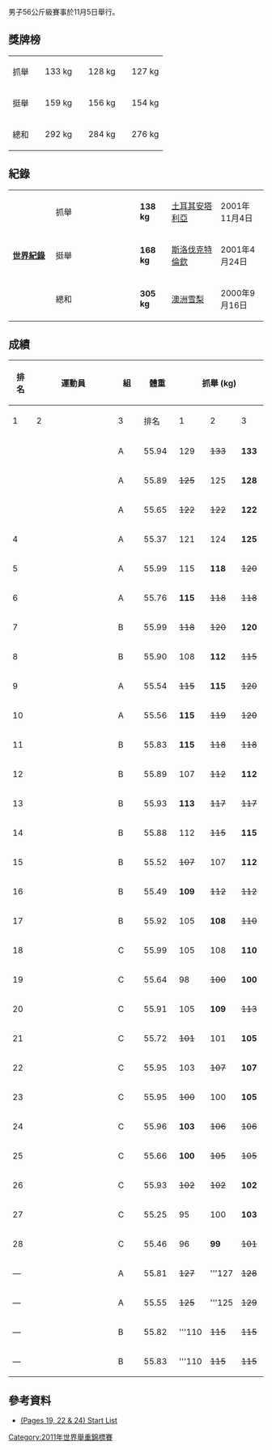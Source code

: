{{WWC2011}}
{{main|2011年世界舉重錦標賽}}

男子56公斤級賽事於11月5日舉行。

==獎牌榜==
{| {{MedalistTable|type=項目|columns=2|width=250|labelwidth=100}}
|-
|抓舉
|{{flagIOC2medalist|[[吳景彪|吳景彪]]|CHN|2011年世界舉重錦標賽}} || 133 kg
|{{flagIOC2medalist|[[趙朝均|趙朝均]]|CHN|2011年世界舉重錦標賽}} || 128 kg
|{{flagIOC2medalist|[[Khalil_El-Maaoui|Khalil El-Maaoui]]|TUN|2011年世界舉重錦標賽}} || 127 kg
|-
|挺舉
|{{flagIOC2medalist|[[吳景彪|吳景彪]]|CHN|2011年世界舉重錦標賽}} || 159 kg
|{{flagIOC2medalist|[[趙朝均|趙朝均]]|CHN|2011年世界舉重錦標賽}} || 156 kg
|{{flagIOC2medalist|[[Valentin_Hristov|Valentin Hristov]]|AZE|2011年世界舉重錦標賽}} || 154 kg
|-bgcolor=ffffcc
|總和
|{{flagIOC2medalist|[[吳景彪|吳景彪]]|CHN|2011年世界舉重錦標賽}} || 292 kg 
|{{flagIOC2medalist|[[趙朝均|趙朝均]]|CHN|2011年世界舉重錦標賽}} || 284 kg 
|{{flagIOC2medalist|[[Valentin_Hristov|Valentin Hristov]]|AZE|2011年世界舉重錦標賽}} || 276 kg
|}

==紀錄==
{| class="wikitable"
|-
|width=150 rowspan=3|'''[[舉重紀錄列表|世界紀錄]]'''
|width=85|抓舉
|width=230|{{flagathlete|[[哈利勒·穆特魯|哈利勒·穆特魯]]|TUR}}
|width=70|'''138 kg'''
|width=180|[[土耳其|土耳其]][[安塔利亞|安塔利亞]]
|width=130|2001年11月4日
|-
|挺舉
|{{flagathlete|[[哈利勒·穆特魯|哈利勒·穆特魯]]|TUR}}
|'''168 kg'''
|[[斯洛伐克|斯洛伐克]][[特倫欽|特倫欽]]
|2001年4月24日
|-
|總和
|{{flagathlete|[[哈利勒·穆特魯|哈利勒·穆特魯]]|TUR}}
|'''305 kg'''
|[[澳洲|澳洲]][[悉尼|雪梨]]
|2000年9月16日
|}

==成績==
{|class = "wikitable" style="text-align:center;"
! rowspan=2 width=40|排名
! rowspan=2 width=250|運動員
! rowspan=2 width=50|組
! rowspan=2 width=60|體重
!colspan=4| 抓舉 (kg)
!colspan=4| 挺舉 (kg)
!rowspan=2 width=60| 總和
|-
! width=40|1
! width=40|2
! width=40|3
! width=40|排名
! width=40|1
! width=40|2
! width=40|3
! width=40|排名
|-
| {{gold01}} ||align=left| {{flagathlete|[[吳景彪|吳景彪]]|CHN}} || A || 55.94 || 129 || <s>133 || '''133''' || {{Gold1}} || 156''' || '''159 || <s>161 || {{gold01}} || '''292'''
|-
| {{silver02}} ||align=left| {{flagathlete|[[趙朝均|趙朝均]]|CHN}} || A || 55.89 || <s>125 || 125 || '''128''' || {{Silver2}} || '''156''' || <s>159 || <s>159 || {{silver02}} || '''284'''
|-
| {{bronze03}} ||align=left| {{flagathlete|[[Valentin_Hristov|Valentin Hristov]]|AZE}} || A || 55.65 || <s>122 || <s>122 || '''122''' || 6 || 150 || '''154''' || <s>157 || {{bronze03}} || '''276'''
|-
| 4 ||align=left| {{flagathlete|[[Tran_Le_Quoc_Toan|Tran Le Quoc Toan]]|VIE}} || A || 55.37 || 121 || 124 || '''125''' || 4 || '''150''' || <s>154 || <s>154 || 7 || '''275 '''
|-
| 5 ||align=left| {{flagathlete|[[Sergio_Álvarez_Boulet|Sergio Álvarez]]|CUB}} || A || 55.99 || 115 || '''118''' || <s>120 || 8 || 145 || 150 || '''154''' || 4 || '''272'''
|-
| 6 ||align=left| {{flagathlete|[[Om_Yun-Chol|Om Yun-Chol]]|PRK}} || A || 55.76 || '''115''' || <s>118 || <s>118 || 11 || <s>152 || <s>152 || '''152''' || 5 || '''267'''
|-
| 7 ||align=left| {{flagathlete|[[Bekzat_Osmonaliev|Bekzat Osmonaliev]]|KGZ}} || B || 55.99 || <s>118 || <s>120 || '''120''' || 7 || 140 || '''145''' || <s>150 || 11 || '''265'''
|-
| 8 ||align=left| {{flagathlete|[[José_Lino_Montes|José Lino Montes]]|MEX}} || B || 55.90 || 108 || '''112''' || <s>115 || 17 || 147 || '''151''' || <s>155 || 6 || '''263'''
|-
| 9 ||align=left| {{flagathlete|[[楊景翊|楊景翊]]|TPE}} || A || 55.54 || <s>115 || '''115''' || <s>120 || 9 || '''146''' || <s>151 || <s>151 || 8 || '''261'''
|-
| 10 ||align=left| {{flagathlete|[[Ruslan_Makarov|Ruslan Makarov]]|UZB}} || A || 55.56 || '''115''' || <s>119 || <s>120 || 10 || <s>145 || '''145''' || <s>148 || 9 || '''260'''
|-
| 11 ||align=left| {{flagathlete|[[Sergio_Rada|Sergio Rada]]|COL}} || B || 55.83 || '''115''' || <s>118 || <s>118 || 12 || <s>143 || '''143''' || <s>150 || 12 || '''258'''
|-
| 12 ||align=left| {{flagathlete|[[Pongsak_Maneetong|Pongsak Maneetong]]|THA}} || B || 55.89 || 107 || <s>112 || '''112''' || 16 || 137 || 142 || '''145''' || 10 || '''257'''
|-
| 13 ||align=left| {{flagathlete|[[Nestor_Colonia|Nestor Colonia]]|PHI}} || B || 55.93 || '''113''' || <s>117 || <s>117 || 14 || <s>143 || <s>143 || '''143''' || 13 || '''256'''
|-
| 14 ||align=left| {{flagathlete|[[Tom_Goegebuer|Tom Goegebuer]]|BEL}} || B || 55.88 || 112 || <s>115 || '''115''' || 13 || 134 || '''139''' || <s>141 || 19 || '''254'''
|-
| 15 ||align=left| {{flagathlete|[[Tanasak_Pan-Em|Tanasak Pan-Em]]|THA}} || B || 55.52 || <s>107 || 107 || '''112''' || 15 || 135 || '''141''' || <s>143 || 17 || '''253'''
|-
| 16 ||align=left| {{flagathlete|[[Carlos_Berna|Carlos Berna]]|COL}} || B || 55.49 || '''109''' || <s>112 || <s>112 || 21 || <s>142 || '''142''' || <s>147 || 14 || '''251'''
|-
| 17 ||align=left| {{flagathlete|[[Oleg_Sirghi|Oleg Sirghi]]|MDA}} || B || 55.92 || 105 || '''108''' || <s>110 || 23 || 136 || '''142''' || <s>147 || 16 || '''250'''
|-
| 18 ||align=left| {{flagathlete|[[Julio_Salamanca|Julio Salamanca]]|ESA}} || C || 55.99 || 105 || 108 || '''110''' || 20 || 135 || '''140''' || <s>143 || 18 || '''250'''
|-
| 19 ||align=left| {{flagathlete|[[山田政晴|山田政晴]]|JPN}} || C || 55.64 || 98 || <s>100 || '''100''' || 30 || 137 || 139 || '''142''' || 15 || '''242'''
|-
| 20 ||align=left| {{flagathlete|[[Javier_Guirado|Javier Guirado]]|ESP}} || C || 55.91 || 105 || '''109''' || <s>113 || 22 || 125 || 130 || '''133''' || 21 || '''242'''
|-
| 21 ||align=left| {{flagathlete|[[Manueli_Tulo|Manueli Tulo]]|FIJ}} || C || 55.72 || <s>101 || 101 || '''105''' || 25 || 129 || '''134''' || <s>137 || 20 || '''239'''
|-
| 22 ||align=left| {{flagathlete|[[Josué_Brachi|Josué Brachi]]|ESP}} || C || 55.95 || 103 || <s>107 || '''107''' || 24 || 125 || '''130''' || <s>133 || 24 || '''237'''
|-
| 23 ||align=left| {{flagathlete|[[Omarguly_Handurdiyev|Omarguly Handurdiyev]]|TKM}} || C || 55.95 || <s>100 || 100 || '''105''' || 26 || 125 || <s>131 || '''131''' || 22 || '''236'''
|-
| 24 ||align=left| {{flagathlete|[[Yohei_Shimizu|Yohei Shimizu]]|JPN}} || C || 55.96 || '''103''' || <s>106 || <s>106 || 28 || <s>128 || '''128''' || <s>132 || 26 || '''231'''
|-
| 25 ||align=left| {{flagathlete|[[Marvin_López|Marvin López]]|ESA}} || C || 55.66 || '''100''' || <s>105 || <s>105 || 31 || '''130''' || <s>135 || <s>135 || 23 || '''230'''
|-
| 26 ||align=left| {{flagathlete|[[唐啟中|唐啟中]]|TPE}} || C || 55.93 || <s>102 || <s>102 || '''102''' || 29 || <s>128 || '''128''' || <s>133 || 25 || '''230'''
|-
| 27 ||align=left| {{flagathlete|[[Darren_Barnes|Darren Barnes]]|USA}} || C || 55.25 || 95 || 100 || '''103''' || 27 || '''120''' || <s>125 || <s>125 || 28 || '''223''' 
|-
| 28 ||align=left| {{flagathlete|[[Sylvain_Andrieux|Sylvain Andrieux]]|FRA}} || C || 55.46 || 96 || '''99''' || <s>101 || 32 || 119 || '''124''' || <s>126 || 27 || '''223'''
|-
| — ||align=left| {{flagathlete|[[Khalil_El-Maaoui|Khalil El-Maaoui]]|TUN}} || A || 55.81 || <s>127 || '''127 || <s>128 || {{bronze03}} || <s>145 || <s>145 || <s>145 || — || —
|-
| — ||align=left| {{flagathlete|[[Thach_Kim_Tuan|Thach Kim Tuan]]|VIE}} || A || 55.55 || <s>125 || '''125 || <s>129 || 5 || <s>149 || <s>151 || <s>151 || — || —
|-
| — ||align=left| {{flagathlete|[[Carlos_Hernández_(weightlifter_born_1983)|Carlos Hernández]]|CUB}} || B || 55.82 || '''110 || <s>115 || <s>115 || 18 || <s>142 || — || — || — || —
|-
| — ||align=left| {{flagathlete|[[Sumaryanto|Sumaryanto]]|INA}} || B || 55.83 || '''110 || <s>115 || <s>115 || 19 || <s>140 || <s>140 || <s>140 || — || —
|}

==參考資料==
{{reflist}}
*[http://www.iwf.net/events/2011/WWC_Paris/Start_Lists.pdf (Pages 19, 22 & 24) Start List]{{Wayback|url=http://www.iwf.net/events/2011/WWC_Paris/Start_Lists.pdf |date=20111111153019 }}

[[Category:2011年世界舉重錦標賽|Category:2011年世界舉重錦標賽]]